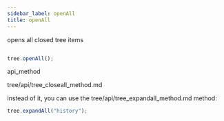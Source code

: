 ```yaml
---
sidebar_label: openAll
title: openAll
---
```



          


<Short>
 opens all closed tree items



</Short>







~~~js

tree.openAll();


~~~
 api_method

<Descr>





</Descr>



tree/api/tree_closeall_method.md




 instead of it, you can use the tree/api/tree_expandall_method.md method:
~~~js
tree.expandAll("history");
~~~
